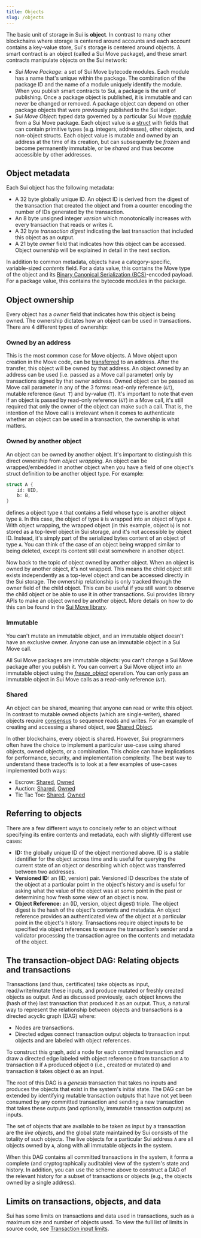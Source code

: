```yaml
---
title: Objects
slug: /objects
---
```


The basic unit of storage in Sui is **object**. In contrast to many other blockchains where storage is centered around accounts and each account contains a key-value store, Sui's storage is centered around objects. A smart contract is an object (called a Sui Move package), and these smart contracts manipulate objects on the Sui network:

- _Sui Move Package_: a set of Sui Move bytecode modules. Each module has a name that's unique within the package. The combination of the package ID and the name of a module uniquely identify the module. When you publish smart contracts to Sui, a package is the unit of publishing. Once a package object is published, it is immutable and can never be changed or removed. A package object can depend on other package objects that were previously published to the Sui ledger.
- _Sui Move Object_: typed data governed by a particular Sui Move [_module_](https://github.com/move-language/move/blob/main/language/documentation/book/src/modules-and-scripts.mdx) from a Sui Move package. Each object value is a [struct](https://github.com/move-language/move/blob/main/language/documentation/book/src/structs-and-resources.mdx) with fields that can contain primitive types (e.g. integers, addresses), other objects, and non-object structs. Each object value is mutable and owned by an address at the time of its creation, but can subsequently be _frozen_ and become permanently immutable, or be _shared_ and thus become accessible by other addresses.

## Object metadata

Each Sui object has the following metadata:

- A 32 byte globally unique ID. An object ID is derived from the digest of the transaction that created the object and from a counter encoding the number of IDs generated by the transaction.
- An 8 byte unsigned integer _version_ which monotonically increases with every transaction that reads or writes it.
- A 32 byte _transaction digest_ indicating the last transaction that included this object as an output.
- A 21 byte _owner_ field that indicates how this object can be accessed. Object ownership will be explained in detail in the next section.

In addition to common metadata, objects have a category-specific, variable-sized _contents_ field. For a data value, this contains the Move type of the object and its [Binary Canonical Serialization (BCS)](https://docs.rs/bcs/latest/bcs/)-encoded payload. For a package value, this contains the bytecode modules in the package.

## Object ownership

Every object has a _owner_ field that indicates how this object is being owned. The ownership dictates how an object can be used in transactions. There are 4 different types of ownership:

### Owned by an address

This is the most common case for Move objects. A Move object upon creation in the Move code, can be [transferred](../../build/create-smart-contracts/sui-move-library.mdx) to an address. After the transfer, this object will be owned by that address. An object owned by an address can be used (i.e. passed as a Move call parameter) only by transactions signed by that owner address. Owned object can be passed as Move call parameter in any of the 3 forms: read-only reference (`&T`), mutable reference (`&mut T`) and by-value (`T`). It's important to note that even if an object is passed by read-only reference (`&T`) in a Move call, it's still required that only the owner of the object can make such a call. That is, the intention of the Move call is irrelevant when it comes to authenticate whether an object can be used in a transaction, the ownership is what matters.

### Owned by another object

An object can be owned by another object. It's important to distinguish this direct ownership from _object wrapping_. An object can be wrapped/embedded in another object when you have a field of one object's struct definition to be another object type. For example:

```rust
struct A {
    id: UID,
    b: B,
}
```

defines a object type `A` that contains a field whose type is another object type `B`. In this case, the object of type `B` is wrapped into an object of type `A`. With object wrapping, the wrapped object (in this example, object `b`) is not stored as a top-level object in Sui storage, and it's not accessible by object ID. Instead, it's simply part of the serialized bytes content of an object of type `A`. You can think of the case of an object being wrapped similar to being deleted, except its content still exist somewhere in another object.

Now back to the topic of object owned by another object. When an object is owned by another object, it's not wrapped. This means the child object still exists independently as a top-level object and can be accessed directly in the Sui storage. The ownership relationship is only tracked through the owner field of the child object. This can be useful if you still want to observe the child object or be able to use it in other transactions. Sui provides library APIs to make an object owned by another object. More details on how to do this can be found in the [Sui Move library](../../build/create-smart-contracts/sui-move-library.mdx).

### Immutable

You can't mutate an immutable object, and an immutable object doesn't have an exclusive owner. Anyone can use an immutable object in a Sui Move call.

All Sui Move packages are immutable objects: you can't change a Sui Move package after you publish it. You can convert a Sui Move object into an immutable object using the [_freeze_object_](../../build/create-smart-contracts/sui-move-library.mdx#immutable) operation. You can only pass an immutable object in Sui Move calls as a read-only reference (`&T`).

### Shared

An object can be shared, meaning that anyone can read or write this object. In contrast to mutable owned objects (which are single-writer), shared objects require [consensus](../../learn/core-concepts/consensus-engine.mdx) to sequence reads and writes. For an example of creating and accessing a shared object, see [Shared Object](https://examples.sui.io/basics/shared-object.html).

In other blockchains, every object is shared. However, Sui programmers often have the choice to implement a particular use-case using shared objects, owned objects, or a combination. This choice can have implications for performance, security, and implementation complexity. The best way to understand these tradeoffs is to look at a few examples of use-cases implemented both ways:

- Escrow: [Shared](https://github.com/MystenLabs/sui/blob/main/sui_programmability/examples/defi/sources/shared_escrow.move), [Owned](https://github.com/MystenLabs/sui/blob/main/sui_programmability/examples/defi/sources/escrow.move)
- Auction: [Shared](https://github.com/MystenLabs/sui/blob/main/sui_programmability/examples/nfts/sources/shared_auction.move), [Owned](https://github.com/MystenLabs/sui/blob/main/sui_programmability/examples/nfts/sources/auction.move)
- Tic Tac Toe: [Shared](https://github.com/MystenLabs/sui/blob/main/sui_programmability/examples/games/sources/shared_tic_tac_toe.move), [Owned](https://github.com/MystenLabs/sui/blob/main/sui_programmability/examples/games/sources/tic_tac_toe.move)

## Referring to objects

There are a few different ways to concisely refer to an object without specifying its entire contents and metadata, each with slightly different use cases:

- **ID:** the globally unique ID of the object mentioned above. ID is a stable identifier for the object across time and is useful for querying the current state of an object or describing which object was transferred between two addresses.
- **Versioned ID:** an (ID, version) pair. Versioned ID describes the state of the object at a particular point in the object's history and is useful for asking what the value of the object was at some point in the past or determining how fresh some view of an object is now.
- **Object Reference:** an (ID, version, object digest) triple. The object digest is the hash of the object's contents and metadata. An object reference provides an authenticated view of the object at a particular point in the object's history. Transactions require object inputs to be specified via object references to ensure the transaction's sender and a validator processing the transaction agree on the contents and metadata of the object.

## The transaction-object DAG: Relating objects and transactions

Transactions (and thus, certificates) take objects as input, read/write/mutate these inputs, and produce mutated or freshly created objects as output. And as discussed previously, each object knows the (hash of the) last transaction that produced it as an output. Thus, a natural way to represent the relationship between objects and transactions is a directed acyclic graph (DAG) where:

- Nodes are transactions.
- Directed edges connect transaction output objects to transaction input objects and are labeled with object references.

To construct this graph, add a node for each committed transaction and draw a directed edge labeled with object reference `O` from transaction `A` to transaction `B` if `A` produced object `O` (i.e., created or mutated `O`) and transaction `B` takes object `O` as an input.

The root of this DAG is a _genesis_ transaction that takes no inputs and produces the objects that exist in the system's initial state. The DAG can be extended by identifying mutable transaction outputs that have not yet been consumed by any committed transaction and sending a new transaction that takes these outputs (and optionally, immutable transaction outputs) as inputs.

The set of objects that are available to be taken as input by a transaction are the _live objects_, and the global state maintained by Sui consists of the totality of such objects. The live objects for a particular Sui address `A` are all objects owned by `A`, along with all immutable objects in the system.

When this DAG contains all committed transactions in the system, it forms a complete (and cryptographically auditable) view of the system's state and history. In addition, you can use the scheme above to construct a DAG of the relevant history for a subset of transactions or objects (e.g., the objects owned by a single address).

## Limits on transactions, objects, and data

Sui has some limits on transactions and data used in transactions, such as a maximum size and number of objects used. To view the full list of limits in source code, see [Transaction input limits](https://github.com/MystenLabs/sui/blob/main/crates/sui-protocol-config/src/lib.rs#L154).
